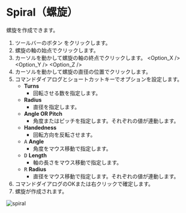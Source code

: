 
# Spiral（螺旋）

<Reference shortcut='' command='Spiral' button='ツールバー' />

螺旋を作成できます。

1. ツールバーのボタン <ButtonIcon type="button-spiral" /> をクリックします。
2. 螺旋の軸の始点でクリックします。
3. カーソルを動かして螺旋の軸の終点でクリックします。
   <Option_X />
   <Option_Y />
   <Option_Z />
4. カーソルを動かして螺旋の直径の位置でクリックします。
5. コマンドダイアログとショートカットキーでオプションを設定します。
   - **Turns**    
      - 回転させる数を指定します。       
   - **Radius**   
      - 直径を指定します。               
   - **Angle OR Pitch**  
      - 角度またはピッチを指定します。それぞれの値が連動します。 
   - **Handedness**  
      - 回転方向を反転させます。 
   - <kbd>A</kbd> **Angle**
      - 角度をマウス移動で指定します。
   - <kbd>D</kbd> **Length**
      - 軸の長さをマウス移動で指定します。
   - <kbd>R</kbd> **Radius**
      - 直径をマウス移動で指定します。それぞれの値が連動します。
6. コマンドダイアログのOKまたは右クリックで確定します。
7. 螺旋が作成されます。

![spiral](/img/spiral.gif)
